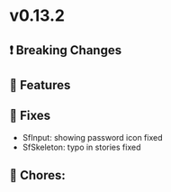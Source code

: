 
<Meta title="Releases/v0.13.x - Latest/v0.13.3 - Latest/Change log" />

# v0.13.2

## ❗ Breaking Changes


## 🚀 Features

## 🐛 Fixes

- SfInput: showing password icon fixed
- SfSkeleton: typo in stories fixed

## 🧹 Chores:
